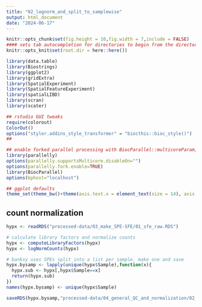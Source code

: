 ```yaml
---
title: "02_lognorm_and_split_to_samplewise"
output: html_document
date: "2024-06-17"
---
```


```r
knitr::opts_chunk$set(fig.height = 10,fig.width = 7,include = FALSE)
#### sets tab autocompletion for directories to begin from the directory containing the .Rproj session, instead of the script's directory if different
knitr::opts_knit$set(root.dir = here::here())

library(data.table)
library(Biostrings)
library(ggplot2)
library(gridExtra)
library(SpatialExperiment)
library(SpatialFeatureExperiment)
library(spatialLIBD)
library(scran)
library(scater)

## rstudio GUI tweaks
require(colorout)
ColorOut()
options("styler.addins_style_transformer" = "biocthis::bioc_style()")
##

## enable forked parallel processing with BiocParallel::multicoreParam, future::, etc. seemed to need this a couple times, but otherwise havent so its here as a preventative measure.
library(parallelly)
options(parallelly.supportsMulticore.disableOn="")
options(parallelly.fork.enable=TRUE)
library(BiocParallel)
options(bphost="localhost")

## ggplot defaults
theme_set(theme_bw()+theme(axis.text.x = element_text(size = 14), axis.title.x = element_text(size = 16), axis.text.y = element_text(size = 14), axis.title.y = element_text(size =16), plot.title = element_text(size = 20,hjust=0.5), strip.text = element_text(size=18), legend.text = element_text(size=10), legend.title = element_text(size=11,hjust=0.5)))
```

## count normalization
```r
hypx <- readRDS("processed-data/03_make_SPE-SFE/01_sfe_raw.RDS")

# calculate library factors and normalize counts
hypx <- computeLibraryFactors(hypx)
hypx <- logNormCounts(hypx)

# banksy uses SPEs split into a list per sample. make one and save
hypx.bysamp <- lapply(unique(hypx$Sample),function(x){
  hypx.sub <- hypx[,hypx$Sample==x]
  return(hypx.sub)
})
names(hypx.bysamp) <- unique(hypx$Sample)

saveRDS(hypx.bysamp,"processed-data/04_general_QC_and_normalization/02_sfe_lognorm_bysamp.RDS")
```
